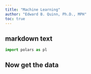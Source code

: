```yaml
---
title: "Machine Learning"
author: "Edward B. Quinn, Ph.D., MPH"
toc: true
---
```



## markdown text

```python

import polars as pl

```

## Now get the data

```python



```


```python

```



```python

```



```python

```